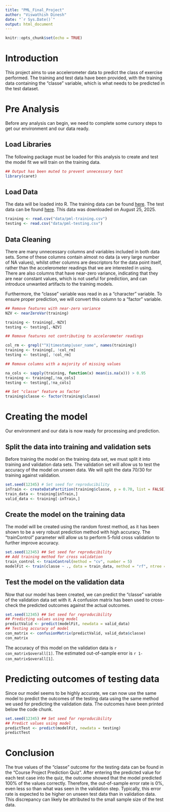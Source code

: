 ```yaml
---
title: "PML_Final_Project"
author: "Viswathish Dinesh"
date: "`r Sys.Date()`"
output: html_document
---
```


```r
knitr::opts_chunk$set(echo = TRUE)
```

# Introduction

This project aims to use accelerometer data to predict the class of exercise performed. The training and test data have been provided, with the training data containing the "classe" variable, which is what needs to be predicted in the test dataset.

# Pre Analysis

Before any analysis can begin, we need to complete some cursory steps to get our environment and our data ready.

## Load Libraries

The following package must be loaded for this analysis to create and test the model fit we will train on the training data.

```r
## Output has been muted to prevent unnecessary text
library(caret)
```

## Load Data

The data will be loaded into R. The training data can be found [here](https://d396qusza40orc.cloudfront.net/predmachlearn/pml-training.csv). The test data can be found [here](https://d396qusza40orc.cloudfront.net/predmachlearn/pml-testing.csv). This data was downloaded on August 25, 2025.

```r
training <- read.csv("data/pml-training.csv")
testing <- read.csv("data/pml-testing.csv")
```

## Data Cleaning

There are many unnecessary columns and variables included in both data sets. Some of these columns contain almost no data (a very large number of NA values), whilst other columns are descriptors for the data point itself, rather than the accelerometer readings that we are interested in using. There are also columns that have near-zero variance, indicating that they are near constant values, which is not useful for prediction, and can introduce unwanted artifacts to the training models.

Furthermore, the "classe" variable was read in as a "character" variable. To ensure proper prediction, we will convert this column to a "factor" variable.

```r
## Remove features with near-zero variance
NZV <- nearZeroVar(training)

training <- training[,-NZV]
testing <- testing[,-NZV]

## Remove features not contributing to accelerometer readings

col_rm <- grepl("^X|timestamp|user_name", names(training))
training <- training[, !col_rm]
testing <- testing[, !col_rm]

## Remove columns with a majority of missing values

na_cols <- sapply(training, function(x) mean(is.na(x))) > 0.95
training <- training[,!na_cols]
testing <- testing[,!na_cols]

## Set "classe" feature as factor
training$classe <- factor(training$classe)
```

# Creating the model

Our environment and our data is now ready for processing and prediction.

## Split the data into training and validation sets

Before training the model on the training data set, we must split it into training and validation data sets. The validation set will allow us to test the accuracy of the model on unseen data. We will split the data 70/30 for training against validation.

```r
set.seed(12345) # Set seed for reproducibility
inTrain <- createDataPartition(training$classe, p = 0.70, list = FALSE)
train_data <- training[inTrain,]
valid_data <- training[-inTrain,]
```

## Create the model on the training data

The model will be created using the random forest method, as it has been shown to be a very robust prediction method with high accuracy. The "trainControl" parameter will allow us to perform 5-fold cross validation to further improve accuracy.

```r
set.seed(12345) ## Set seed for reproducibility
## Add training method for cross validation
train_control <- trainControl(method = "cv", number = 5)
modelFit <- train(classe ~ ., data = train_data, method = "rf", ntree = 250, trControl = train_control)
```

## Test the model on the validation data

Now that our model has been created, we can predict the "classe" variable of the validation data set with it. A confusion matrix has been used to cross-check the predicted outcomes against the actual outcomes.

```r
set.seed(12345) ## Set seed for reproducibility
## Predicting values using model
predictValid <- predict(modelFit, newdata = valid_data)
## Testing accuracy of model
con_matrix <- confusionMatrix(predictValid, valid_data$classe)
con_matrix
```

The accuracy of this model on the validation data is `r con_matrix$overall[1]`. The estimated out-of-sample error is `r 1-con_matrix$overall[1]`.

# Predicting outcomes of testing data

Since our model seems to be highly accurate, we can now use the same model to predict the outcomes of the testing data using the same method we used for predicting the validation data. The outcomes have been printed below the code chunk.

```r
set.seed(12345) ## Set seed for reproducibility
## Predict values using model
predictTest <- predict(modelFit, newdata = testing)
predictTest
```

# Conclusion

The true values of the "classe" outcome for the testing data can be found in the "Course Project Prediction Quiz". After entering the predicted value for each test case into the quiz, the outcome showed that the model predicted 100% of the values correctly. Therefore, the out-of-sample error rate is 0%, even less so than what was seen in the validation step. Typically, this error rate is expected to be higher on unseen test data than in validation data. This discrepancy can likely be attributed to the small sample size of the test data.
